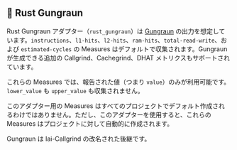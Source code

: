 
## 🦀 Rust Gungraun

Rust Gungraun アダプター（`rust_gungraun`）は [Gungraun](https://github.com/gungraun/gungraun) の出力を想定しています。`instructions`、`l1-hits`、`l2-hits`、`ram-hits`、`total-read-write`、および `estimated-cycles` の Measures はデフォルトで収集されます。Gungraun が生成できる追加の Callgrind、Cachegrind、DHAT メトリクスもサポートされています。

これらの Measures では、報告された値（つまり `value`）のみが利用可能です。`lower_value` も `upper_value` も収集されません。

このアダプター用の Measures はすべてのプロジェクトでデフォルト作成されるわけではありません。ただし、このアダプターを使用すると、これらの Measures はプロジェクトに対して自動的に作成されます。

Gungraun は Iai-Callgrind の改名された後継です。

<CargoRustGungraun />
